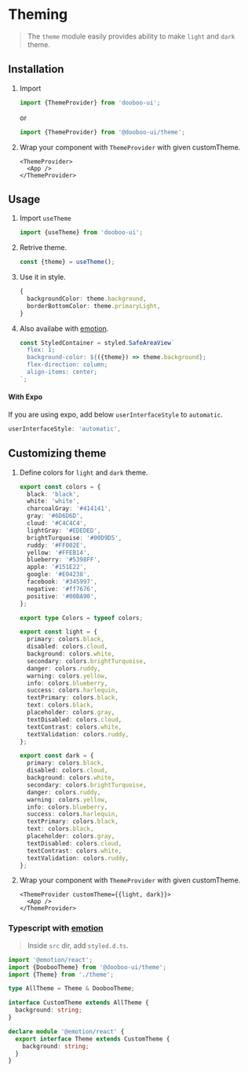 
<Meta title="Overview/Theming" />

# Theming

> The `theme` module easily provides ability to make `light` and `dark` theme.

## Installation

1. Import

   ```ts
   import {ThemeProvider} from 'dooboo-ui';
   ```

   or

   ```ts
   import {ThemeProvider} from '@dooboo-ui/theme';
   ```

2. Wrap your component with `ThemeProvider` with given customTheme.
   ```tsx
   <ThemeProvider>
     <App />
   </ThemeProvider>
   ```

## Usage

1. Import `useTheme`

   ```ts
   import {useTheme} from 'dooboo-ui';
   ```

2. Retrive theme.

   ```ts
   const {theme} = useTheme();
   ```

3. Use it in style.

   ```ts
   {
     backgroundColor: theme.background,
     borderBottomColor: theme.primaryLight,
   }
   ```

4. Also availabe with [emotion](https://emotion.sh/docs/@emotion/native).
   ```ts
   const StyledContainer = styled.SafeAreaView`
     flex: 1;
     background-color: ${({theme}) => theme.background};
     flex-direction: column;
     align-items: center;
   `;
   ```

#### With Expo

If you are using expo, add below `userInterfaceStyle` to `automatic`.

```ts
userInterfaceStyle: 'automatic',
```

## Customizing theme

1. Define colors for `light` and `dark` theme.

   ```ts
   export const colors = {
     black: 'black',
     white: 'white',
     charcoalGray: '#414141',
     gray: '#6D6D6D',
     cloud: '#C4C4C4',
     lightGray: '#EDEDED',
     brightTurquoise: '#00D9D5',
     ruddy: '#FF002E',
     yellow: '#FFEB14',
     blueberry: '#5398FF',
     apple: '#151E22',
     google: '#E04238',
     facebook: '#345997',
     negative: '#ff7676',
     positive: '#00BA90',
   };

   export type Colors = typeof colors;

   export const light = {
     primary: colors.black,
     disabled: colors.cloud,
     background: colors.white,
     secondary: colors.brightTurquoise,
     danger: colors.ruddy,
     warning: colors.yellow,
     info: colors.blueberry,
     success: colors.harlequin,
     textPrimary: colors.black,
     text: colors.black,
     placeholder: colors.gray,
     textDisabled: colors.cloud,
     textContrast: colors.white,
     textValidation: colors.ruddy,
   };

   export const dark = {
     primary: colors.black,
     disabled: colors.cloud,
     background: colors.white,
     secondary: colors.brightTurquoise,
     danger: colors.ruddy,
     warning: colors.yellow,
     info: colors.blueberry,
     success: colors.harlequin,
     textPrimary: colors.black,
     text: colors.black,
     placeholder: colors.gray,
     textDisabled: colors.cloud,
     textContrast: colors.white,
     textValidation: colors.ruddy,
   };
   ```

2. Wrap your component with `ThemeProvider` with given customTheme.
   ```tsx
   <ThemeProvider customTheme={{light, dark}}>
     <App />
   </ThemeProvider>
   ```

### Typescript with [emotion](https://emotion.sh/docs/typescript#define-a-theme)

> Inside `src` dir, add `styled.d.ts`.

```ts
import '@emotion/react';
import {DoobooTheme} from '@dooboo-ui/theme';
import {Theme} from './theme';

type AllTheme = Theme & DoobooTheme;

interface CustomTheme extends AllTheme {
  background: string;
}

declare module '@emotion/react' {
  export interface Theme extends CustomTheme {
    background: string;
  }
}
```

